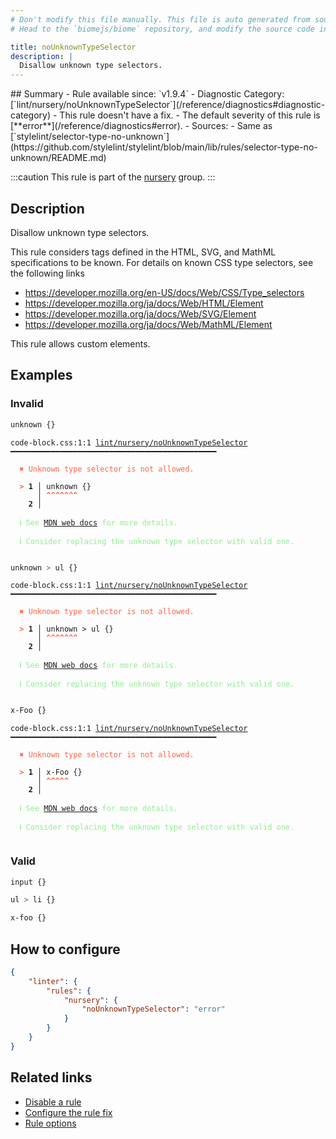 ```yaml
---
# Don't modify this file manually. This file is auto generated from source, and you will lose your changes next time the website is built.
# Head to the `biomejs/biome` repository, and modify the source code in there.

title: noUnknownTypeSelector
description: |
  Disallow unknown type selectors.
---
```


<Tabs>
<TabItem label="CSS" icon="seti:css">
## Summary
- Rule available since: `v1.9.4`
- Diagnostic Category: [`lint/nursery/noUnknownTypeSelector`](/reference/diagnostics#diagnostic-category)
- This rule doesn't have a fix.
- The default severity of this rule is [**error**](/reference/diagnostics#error).
- Sources: 
  - Same as [`stylelint/selector-type-no-unknown`](https://github.com/stylelint/stylelint/blob/main/lib/rules/selector-type-no-unknown/README.md)

:::caution
This rule is part of the [nursery](/linter/rules/#nursery) group.
:::
## Description
Disallow unknown type selectors.

This rule considers tags defined in the HTML, SVG, and MathML specifications to be known.
For details on known CSS type selectors, see the following links

- https://developer.mozilla.org/en-US/docs/Web/CSS/Type_selectors
- https://developer.mozilla.org/ja/docs/Web/HTML/Element
- https://developer.mozilla.org/ja/docs/Web/SVG/Element
- https://developer.mozilla.org/ja/docs/Web/MathML/Element

This rule allows custom elements.

## Examples

### Invalid

```css
unknown {}
```

<pre class="language-text"><code class="language-text">code-block.css:1:1 <a href="https://biomejs.dev/linter/rules/no-unknown-type-selector">lint/nursery/noUnknownTypeSelector</a> ━━━━━━━━━━━━━━━━━━━━━━━━━━━━━━━━━━━━━━━━━━━━━━<br /><br />  <strong><span style="color: Tomato;">✖</span></strong> <span style="color: Tomato;">Unknown type selector is not allowed.</span><br />  <br />  <strong><span style="color: Tomato;">&gt;</span></strong> <strong>1 │ </strong>unknown &#123;&#125;<br />   <strong>   │ </strong><strong><span style="color: Tomato;">^</span></strong><strong><span style="color: Tomato;">^</span></strong><strong><span style="color: Tomato;">^</span></strong><strong><span style="color: Tomato;">^</span></strong><strong><span style="color: Tomato;">^</span></strong><strong><span style="color: Tomato;">^</span></strong><strong><span style="color: Tomato;">^</span></strong><br />    <strong>2 │ </strong><br />  <br />  <strong><span style="color: lightgreen;">ℹ</span></strong> <span style="color: lightgreen;">See </span><span style="color: lightgreen;"><a href="https://developer.mozilla.org/en-US/docs/Web/CSS/Type_selectors">MDN web docs</a></span><span style="color: lightgreen;"> for more details.</span><br />  <br />  <strong><span style="color: lightgreen;">ℹ</span></strong> <span style="color: lightgreen;">Consider replacing the unknown type selector with valid one.</span><br />  <br /></code></pre>

```css
unknown > ul {}
```

<pre class="language-text"><code class="language-text">code-block.css:1:1 <a href="https://biomejs.dev/linter/rules/no-unknown-type-selector">lint/nursery/noUnknownTypeSelector</a> ━━━━━━━━━━━━━━━━━━━━━━━━━━━━━━━━━━━━━━━━━━━━━━<br /><br />  <strong><span style="color: Tomato;">✖</span></strong> <span style="color: Tomato;">Unknown type selector is not allowed.</span><br />  <br />  <strong><span style="color: Tomato;">&gt;</span></strong> <strong>1 │ </strong>unknown &gt; ul &#123;&#125;<br />   <strong>   │ </strong><strong><span style="color: Tomato;">^</span></strong><strong><span style="color: Tomato;">^</span></strong><strong><span style="color: Tomato;">^</span></strong><strong><span style="color: Tomato;">^</span></strong><strong><span style="color: Tomato;">^</span></strong><strong><span style="color: Tomato;">^</span></strong><strong><span style="color: Tomato;">^</span></strong><br />    <strong>2 │ </strong><br />  <br />  <strong><span style="color: lightgreen;">ℹ</span></strong> <span style="color: lightgreen;">See </span><span style="color: lightgreen;"><a href="https://developer.mozilla.org/en-US/docs/Web/CSS/Type_selectors">MDN web docs</a></span><span style="color: lightgreen;"> for more details.</span><br />  <br />  <strong><span style="color: lightgreen;">ℹ</span></strong> <span style="color: lightgreen;">Consider replacing the unknown type selector with valid one.</span><br />  <br /></code></pre>

```css
x-Foo {}
```

<pre class="language-text"><code class="language-text">code-block.css:1:1 <a href="https://biomejs.dev/linter/rules/no-unknown-type-selector">lint/nursery/noUnknownTypeSelector</a> ━━━━━━━━━━━━━━━━━━━━━━━━━━━━━━━━━━━━━━━━━━━━━━<br /><br />  <strong><span style="color: Tomato;">✖</span></strong> <span style="color: Tomato;">Unknown type selector is not allowed.</span><br />  <br />  <strong><span style="color: Tomato;">&gt;</span></strong> <strong>1 │ </strong>x-Foo &#123;&#125;<br />   <strong>   │ </strong><strong><span style="color: Tomato;">^</span></strong><strong><span style="color: Tomato;">^</span></strong><strong><span style="color: Tomato;">^</span></strong><strong><span style="color: Tomato;">^</span></strong><strong><span style="color: Tomato;">^</span></strong><br />    <strong>2 │ </strong><br />  <br />  <strong><span style="color: lightgreen;">ℹ</span></strong> <span style="color: lightgreen;">See </span><span style="color: lightgreen;"><a href="https://developer.mozilla.org/en-US/docs/Web/CSS/Type_selectors">MDN web docs</a></span><span style="color: lightgreen;"> for more details.</span><br />  <br />  <strong><span style="color: lightgreen;">ℹ</span></strong> <span style="color: lightgreen;">Consider replacing the unknown type selector with valid one.</span><br />  <br /></code></pre>

### Valid

```css
input {}
```

```css
ul > li {}
```

```css
x-foo {}
```

## How to configure
```json title="biome.json"
{
	"linter": {
		"rules": {
			"nursery": {
				"noUnknownTypeSelector": "error"
			}
		}
	}
}

```
## Related links

- [Disable a rule](/linter/#disable-a-lint-rule)
- [Configure the rule fix](/linter#configure-the-rule-fix)
- [Rule options](/linter/#rule-options)

</TabItem>
</Tabs>

